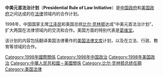 '''中美元首法治计划'''（'''Presidential Rule of Law Initiative'''）是[[中华人民共和国政府|中国政府]]和[[美国政府|美国政府]]之间达成的在[[法律|法律]]领域内的合作计划。

1998年，中国国家主席[[江泽民|江泽民]]和美国总统[[比尔·克林顿|比尔·克林顿]]达成“中美元首法治计划”，扩大两国在法律领域内的交流和合作。美国方面的特别代表是[[葛维宝|葛维宝]]。

该计划的内容包括翻译美国法律著作的[[美国法律文库|美国法律文库]]计划，以及在立法、行政、教育等领域的合作。

[[Category:1998年國際關係|Category:1998年國際關係]]
[[Category:1998年中国政治|Category:1998年中国政治]]
[[Category:1998年美国政治|Category:1998年美国政治]]
[[Category:中華人民共和國－美國關係|Category:中華人民共和國－美國關係]]
[[Category:比尔·克林顿总统任期|Category:比尔·克林顿总统任期]]
[[Category:美国法律|Category:美国法律]]